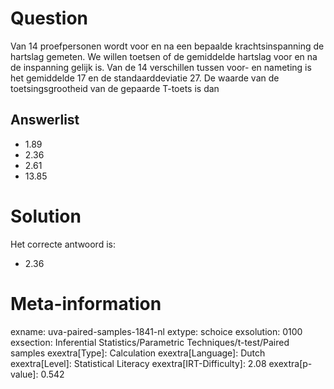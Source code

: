 Question
========

Van 14 proefpersonen wordt voor en na een bepaalde krachtsinspanning de
hartslag gemeten. We willen toetsen of de gemiddelde hartslag voor en na
de inspanning gelijk is. Van de 14 verschillen tussen voor- en nameting
is het gemiddelde 17 en de standaarddeviatie 27. De waarde van de
toetsingsgrootheid van de gepaarde T-toets is dan

Answerlist
----------

* 1.89
* 2.36
* 2.61
* 13.85

Solution
========

Het correcte antwoord is: 

* 2.36

Meta-information
================
exname: uva-paired-samples-1841-nl
extype: schoice
exsolution: 0100
exsection: Inferential Statistics/Parametric Techniques/t-test/Paired samples
exextra[Type]: Calculation
exextra[Language]: Dutch
exextra[Level]: Statistical Literacy
exextra[IRT-Difficulty]: 2.08
exextra[p-value]: 0.542
